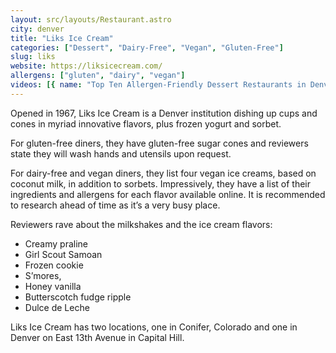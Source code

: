 ```yaml
---
layout: src/layouts/Restaurant.astro
city: denver
title: "Liks Ice Cream"
categories: ["Dessert", "Dairy-Free", "Vegan", "Gluten-Free"]
slug: liks
website: https://liksicecream.com/
allergens: ["gluten", "dairy", "vegan"]
videos: [{ name: "Top Ten Allergen-Friendly Dessert Restaurants in Denver, Colorado", url: "https://www.youtube.com/watch?v=Th-vTHuyUG0" }]
---
```


Opened in 1967, Liks Ice Cream is a Denver institution dishing up cups and cones in myriad innovative flavors, plus frozen yogurt and sorbet.

For gluten-free diners, they have gluten-free sugar cones and reviewers state they will wash hands and utensils upon request.

For dairy-free and vegan diners, they list four vegan ice creams, based on coconut milk, in addition to sorbets. Impressively, they have a list of their ingredients and allergens for each flavor available online. It is recommended to research ahead of time as it’s a very busy place.

Reviewers rave about the milkshakes and the ice cream flavors:
* Creamy praline
* Girl Scout Samoan
* Frozen cookie
* S’mores,
* Honey vanilla
* Butterscotch fudge ripple
* Dulce de Leche

Liks Ice Cream has two locations, one in Conifer, Colorado and one in Denver on East 13th Avenue in Capital Hill.
